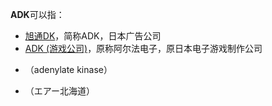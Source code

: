 '''ADK'''可以指：
* [[旭通DK|旭通DK]]，简称ADK，日本广告公司
* [[ADK_(游戏公司)|ADK (游戏公司)]]，原称阿尔法电子，原日本电子游戏制作公司
* {{tsl|en|adenylate kinase|腺苷酸激酶}}（adenylate kinase）
* {{tsl|ja|エアー北海道|北海道航空}}（エアー北海道）

{{disambig|cat=三字拉丁字母縮寫消歧義}}